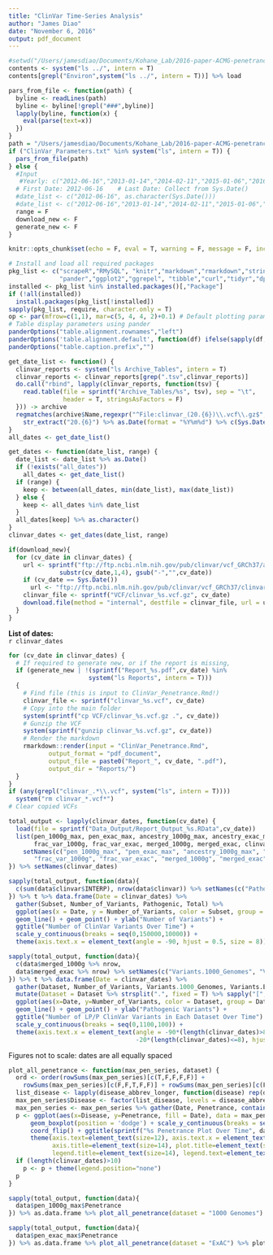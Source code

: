 ```yaml
---
title: "ClinVar Time-Series Analysis"
author: "James Diao"
date: "November 6, 2016"
output: pdf_document
---
```


```r
#setwd("/Users/jamesdiao/Documents/Kohane_Lab/2016-paper-ACMG-penetrance/ClinVar_Reports")
contents <- system("ls ../", intern = T)
contents[grepl("Environ",system("ls ../", intern = T))] %>% load

pars_from_file <- function(path) {
  byline <- readLines(path)
  byline <- byline[!grepl("###",byline)]
  lapply(byline, function(x) {
    eval(parse(text=x))
  })
}
path = "/Users/jamesdiao/Documents/Kohane_Lab/2016-paper-ACMG-penetrance/ClinVar_Reports/ClinVar_Parameters.txt"
if ("ClinVar_Parameters.txt" %in% system("ls", intern = T)) {
  pars_from_file(path)
} else {
  #Input
   #Yearly: c("2012-06-16","2013-01-14","2014-02-11","2015-01-06","2016-01-04",as.character(Sys.Date()))
  # First Date: 2012-06-16    # Last Date: Collect from Sys.Date()
  #date_list <- c("2012-06-16", as.character(Sys.Date()))
  #date_list <- c("2012-06-16","2013-01-14","2014-02-11","2015-01-06","2016-01-04",as.character(Sys.Date()))
  range = F
  download_new <- F
  generate_new <- F
}

```

```r
knitr::opts_chunk$set(echo = F, eval = T, warning = F, message = F, include = F)

# Install and load all required packages
pkg_list <- c("scrapeR","RMySQL", "knitr","markdown","rmarkdown","stringr",
              "pander","ggplot2","ggrepel", "tibble","curl","tidyr","dplyr")
installed <- pkg_list %in% installed.packages()[,"Package"]
if (!all(installed))
  install.packages(pkg_list[!installed])
sapply(pkg_list, require, character.only = T)
op <- par(mfrow=c(1,1), mar=c(5, 4, 4, 2)+0.1) # Default plotting parameters
# Table display parameters using pander
panderOptions("table.alignment.rownames","left")
panderOptions('table.alignment.default', function(df) ifelse(sapply(df, is.numeric), 'right', 'left'))
panderOptions("table.caption.prefix","")
```

``` r
get_date_list <- function() {
  clinvar_reports <- system("ls Archive_Tables", intern = T)
  clinvar_reports <- clinvar_reports[grep(".tsv",clinvar_reports)]
  do.call("rbind", lapply(clinvar_reports, function(tsv) {
    read.table(file = sprintf("Archive_Tables/%s", tsv), sep = "\t", 
               header = T, stringsAsFactors = F)
  })) -> archive
  regmatches(archive$Name,regexpr("^File:clinvar_(20.{6})\\.vcf\\.gz$",archive$Name)) %>% 
    str_extract("20.{6}") %>% as.Date(format = "%Y%m%d") %>% c(Sys.Date())
}
all_dates <- get_date_list()

get_dates <- function(date_list, range) {
  date_list <- date_list %>% as.Date()
  if (!exists("all_dates"))
    all_dates <- get_date_list()
  if (range) {
    keep <- between(all_dates, min(date_list), max(date_list))
  } else {
    keep <- all_dates %in% date_list
  }
  all_dates[keep] %>% as.character()
}
clinvar_dates <- get_dates(date_list, range)
```

```r
if(download_new){
  for (cv_date in clinvar_dates) {
    url <- sprintf("ftp://ftp.ncbi.nlm.nih.gov/pub/clinvar/vcf_GRCh37/archive/%s/clinvar_%s.vcf.gz",
              substr(cv_date,1,4), gsub("-","",cv_date))
    if (cv_date == Sys.Date()) 
      url <- "ftp://ftp.ncbi.nlm.nih.gov/pub/clinvar/vcf_GRCh37/clinvar.vcf.gz"
    clinvar_file <- sprintf("VCF/clinvar_%s.vcf.gz", cv_date)
    download.file(method = "internal", destfile = clinvar_file, url = url)
  }
}
```

**List of dates:**  
`r clinvar_dates`  

``` r
for (cv_date in clinvar_dates) {
  # If required to generate new, or if the report is missing,
  if (generate_new | !(sprintf("Report_%s.pdf",cv_date) %in% 
                      system("ls Reports", intern = T)))
  {
    # Find file (this is input to ClinVar_Penetrance.Rmd!)
    clinvar_file <- sprintf("clinvar_%s.vcf", cv_date)
    # Copy into the main folder
    system(sprintf("cp VCF/clinvar_%s.vcf.gz .", cv_date))
    # Gunzip the VCF
    system(sprintf("gunzip clinvar_%s.vcf.gz", cv_date))
    # Render the markdown
    rmarkdown::render(input = "ClinVar_Penetrance.Rmd", 
           output_format = "pdf_document",
           output_file = paste0("Report_", cv_date, ".pdf"),
           output_dir = "Reports/")
  }
}
if (any(grepl("clinvar_.*\\.vcf", system("ls", intern = T))))
  system("rm clinvar_*.vcf*")
# Clear copied VCFs
```

``` r
total_output <- lapply(clinvar_dates, function(cv_date) {
  load(file = sprintf("Data_Output/Report_Output_%s.RData",cv_date))
  list(pen_1000g_max, pen_exac_max, ancestry_1000g_max, ancestry_exac_max, 
       frac_var_1000g, frac_var_exac, merged_1000g, merged_exac, clinvar) %>% 
    setNames(c("pen_1000g_max", "pen_exac_max", "ancestry_1000g_max", "ancestry_exac_max", 
       "frac_var_1000g", "frac_var_exac", "merged_1000g", "merged_exac", "clinvar"))
}) %>% setNames(clinvar_dates)

sapply(total_output, function(data){
  c(sum(data$clinvar$INTERP), nrow(data$clinvar)) %>% setNames(c("Pathogenic","Total"))
}) %>% t %>% data.frame(Date = clinvar_dates) %>% 
  gather(Subset, Number_of_Variants, Pathogenic, Total) %>%
  ggplot(aes(x = Date, y = Number_of_Variants, color = Subset, group = Subset)) + 
  geom_line() + geom_point() + ylab("Number of Variants") + 
  ggtitle("Number of ClinVar Variants Over Time") + 
  scale_y_continuous(breaks = seq(0,150000,10000)) +
  theme(axis.text.x = element_text(angle = -90, hjust = 0.5, size = 8))

sapply(total_output, function(data){
  c(data$merged_1000g %>% nrow,
  data$merged_exac %>% nrow) %>% setNames(c("Variants.1000_Genomes", "Variants.ExAC"))
}) %>% t %>% data.frame(Date = clinvar_dates) %>% 
  gather(Dataset, Number_of_Variants, Variants.1000_Genomes, Variants.ExAC) %>%
  mutate(Dataset = Dataset %>% strsplit(".", fixed = T) %>% sapply("[",2)) %>%
  ggplot(aes(x=Date, y=Number_of_Variants, color = Dataset, group = Dataset)) + 
  geom_line() + geom_point() + ylab("Pathogenic Variants") + 
  ggtitle("Number of LP/P ClinVar Variants in Each Dataset Over Time") + 
  scale_y_continuous(breaks = seq(0,1100,100)) +
  theme(axis.text.x = element_text(angle = -90*(length(clinvar_dates)>8)
                                   -20*(length(clinvar_dates)<=8), hjust = 0.5, size = 8))
```
Figures not to scale: dates are all equally spaced

```r
plot_all_penetrance <- function(max_pen_series, dataset) {
  ord <- order(rowSums(max_pen_series)[c(T,F,F,F,F)] + 
    rowSums(max_pen_series)[c(F,F,T,F,F)] + rowSums(max_pen_series)[c(F,F,F,F,T)], decreasing = T)
  list_disease <- lapply(disease_abbrev_longer, function(disease) rep(disease,5)) %>% unlist
  max_pen_series$Disease <- factor(list_disease, levels = disease_abbrev_longer[ord])
  max_pen_series <- max_pen_series %>% gather(Date, Penetrance, contains("-"))
  p <- ggplot(aes(x=Disease, y=Penetrance, fill = Date), data = max_pen_series) + 
      geom_boxplot(position = 'dodge') + scale_y_continuous(breaks = seq(0,1,0.1)) +
      coord_flip() + ggtitle(sprintf("%s Penetrance Plot Over Time", dataset))
      theme(axis.text=element_text(size=12), axis.text.x = element_text(angle=-20, hjust=0.5),
            axis.title=element_text(size=14), plot.title=element_text(size=20),
            legend.title=element_text(size=14), legend.text=element_text(size=12))
  if (length(clinvar_dates)>10)
    p <- p + theme(legend.position="none")
  p
}

sapply(total_output, function(data){
  data$pen_1000g_max$Penetrance
}) %>% as.data.frame %>% plot_all_penetrance(dataset = "1000 Genomes") %>% plot

sapply(total_output, function(data){
  data$pen_exac_max$Penetrance
}) %>% as.data.frame %>% plot_all_penetrance(dataset = "ExAC") %>% plot
```




